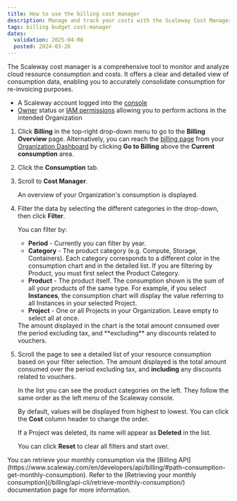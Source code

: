 ```yaml
---
title: How to use the billing cost manager
description: Manage and track your costs with the Scaleway Cost Manager.
tags: billing budget cost-manager
dates:
  validation: 2025-04-08
  posted: 2024-03-26
---
```




The Scaleway cost manager is a comprehensive tool to monitor and analyze cloud resource consumption and costs. It offers a clear and detailed view of consumption data, enabling you to accurately consolidate consumption for re-invoicing purposes.

<Requirements />

- A Scaleway account logged into the [console](https://account.scaleway.com/?service=elements)
- [Owner](/iam/concepts/#owner) status or [IAM permissions](/iam/concepts/#permission) allowing you to perform actions in the intended Organization


1. Click **Billing** in the top-right drop-down menu to go to the **Billing Overview** page.
    <Message type="tip">
      Alternatively, you can reach the [billing page](https://account.scaleway.com/?service=elementsbilling/overview) from your [Organization Dashboard](https://account.scaleway.com/?service=elementsorganization) by clicking **Go to Billing** above the **Current consumption** area.
    </Message>
2. Click the **Consumption** tab.
3. Scroll to **Cost Manager**.

    An overview of your Organization's consumption is displayed.

4. Filter the data by selecting the different categories in the drop-down, then click **Filter**.

    You can filter by:
      - **Period** - Currently you can filter by year.
      - **Category** - The product category (e.g. Compute, Storage, Containers). Each category corresponds to a different color in the consumption chart and in the detailed list.
          <Message type="note">
            If you are filtering by Product, you must first select the Product Category.
          </Message>
      - **Product** - The product itself. The consumption shown is the sum of all your products of the same type. For example, if you select **Instances**, the consumption chart will display the value referring to all Instances in your selected Project.
      - **Project** - One or all Projects in your Organization. Leave empty to select all at once.

      <Message type="important">
        The amount displayed in the chart is the total amount consumed over the period excluding tax, and **excluding** any discounts related to vouchers.
      </Message>

      <Lightbox image={image} alt="picture of a chart showing the 2023 consumption of products in the 'managed databases' category in the Scaleway console." />

5. Scroll the page to see a detailed list of your resource consumption based on your filter selection.
      <Message type="important">
        The amount displayed is the total amount consumed over the period excluding tax, and **including** any discounts related to vouchers.
      </Message>

      <Lightbox image={image2} alt="picture of a list detailing 2023 consumption of products in the 'managed databases' category in the Scaleway console. The list includes the category, product, project, and cost in euros" />

      In the list you can see the product categories on the left. They follow the same order as the left menu of the Scaleway console.

      By default, values will be displayed from highest to lowest. You can click the **Cost** column header to change the order.

      If a Project was deleted, its name will appear as **Deleted** in the list.

      You can click **Reset** to clear all filters and start over.

<Message type="note">
  You can retrieve your monthly consumption via the [Billing API](https://www.scaleway.com/en/developers/api/billing/#path-consumption-get-monthly-consumption). Refer to the [Retrieving your monthly consumption](/billing/api-cli/retrieve-monthly-consumption/) documentation page for more information.
</Message>